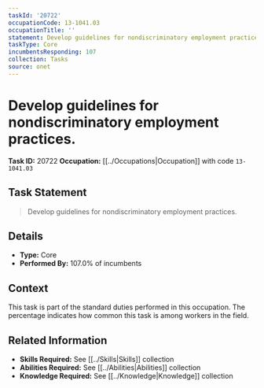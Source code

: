 ```yaml
---
taskId: '20722'
occupationCode: 13-1041.03
occupationTitle: ''
statement: Develop guidelines for nondiscriminatory employment practices.
taskType: Core
incumbentsResponding: 107
collection: Tasks
source: onet
---
```

# Develop guidelines for nondiscriminatory employment practices.

**Task ID:** 20722
**Occupation:** [[../Occupations|Occupation]] with code `13-1041.03`

## Task Statement

> Develop guidelines for nondiscriminatory employment practices.

## Details

- **Type:** Core
- **Performed By:** 107.0% of incumbents

## Context

This task is part of the standard duties performed in this occupation. The percentage indicates how common this task is among workers in the field.

## Related Information

- **Skills Required:** See [[../Skills|Skills]] collection
- **Abilities Required:** See [[../Abilities|Abilities]] collection
- **Knowledge Required:** See [[../Knowledge|Knowledge]] collection
